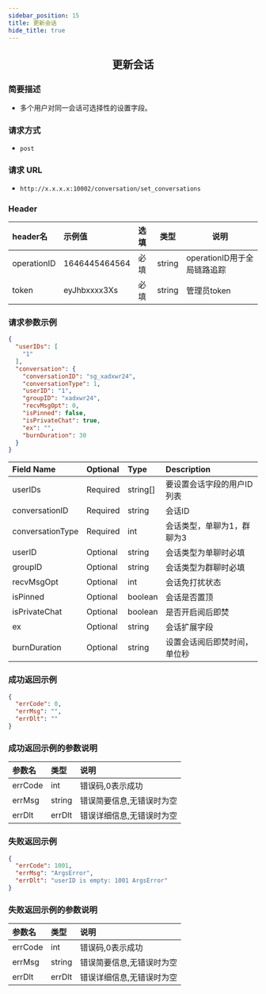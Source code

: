 ```yaml
---
sidebar_position: 15
title: 更新会话
hide_title: true
---
```


<center>

## 更新会话

</center>

### 简要描述
- 多个用户对同一会话可选择性的设置字段。

### 请求方式
- `post` 

### 请求 URL
- `http://x.x.x.x:10002/conversation/set_conversations` 

### Header
|header名|示例值|选填|类型|说明|
|:----    |:-------    |:--- |---|------      |
|operationID|1646445464564|必填|string|operationID用于全局链路追踪|
|token|eyJhbxxxx3Xs|必填|string|管理员token|

### 请求参数示例

```json
{
  "userIDs": [
    "1"
  ],
  "conversation": {
    "conversationID": "sg_xadxwr24",
    "conversationType": 1,
    "userID": "1",
    "groupID": "xadxwr24",
    "recvMsgOpt": 0,
    "isPinned": false,
    "isPrivateChat": true,
    "ex": "",
    "burnDuration": 30
  }
}
```
| Field Name   | Optional | Type   | Description                         |
|:------------ |:-------- |:------ |:---------------------------------- |
| userIDs           | Required | string[] | 要设置会话字段的用户ID列表|
| conversationID     | Required | string | 会话ID   |
| conversationType   | Required | int | 会话类型，单聊为1，群聊为3   |
| userID            | Optional | string |会话类型为单聊时必填  |
| groupID            | Optional | string | 会话类型为群聊时必填   |
| recvMsgOpt        | Optional | int | 会话免打扰状态   |
| isPinned          | Optional | boolean |会话是否置顶  |
| isPrivateChat      | Optional | boolean | 是否开启阅后即焚  |
| ex                 | Optional | string | 会话扩展字段   |
| burnDuration      | Optional | string |设置会话阅后即焚时间，单位秒   |
### 成功返回示例

```json
{
  "errCode": 0,
  "errMsg": "",
  "errDlt": ""
}
```
### 成功返回示例的参数说明

|参数名|类型|说明|
|:----    |:-------    |:--- |
|errCode|int|错误码,0表示成功|
|errMsg|string|错误简要信息,无错误时为空|
|errDlt|errDlt|错误详细信息,无错误时为空|

### 失败返回示例

```json
{
  "errCode": 1001,
  "errMsg": "ArgsError",
  "errDlt": "userID is empty: 1001 ArgsError"
}
```
### 失败返回示例的参数说明

|参数名|类型|说明|
|:----    |:-------    |:--- |
|errCode|int|错误码,0表示成功|
|errMsg|string|错误简要信息,无错误时为空|
|errDlt|errDlt|错误详细信息,无错误时为空|